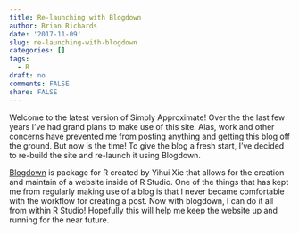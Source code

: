 ```yaml
---
title: Re-launching with Blogdown
author: Brian Richards
date: '2017-11-09'
slug: re-launching-with-blogdown
categories: []
tags:
  - R
draft: no
comments: FALSE
share: FALSE
---
```


Welcome to the latest version of Simply Approximate! Over the the last few 
years I've had grand plans to make use of this site. Alas, work and other 
concerns have prevented me from posting anything and getting this blog off 
the ground. But now is the time! To give the blog a fresh start, I've 
decided to re-build the site and re-launch it using Blogdown.

[Blogdown](https://bookdown.org/yihui/blogdown/) is package for R created by 
Yihui Xie that allows for the creation and maintain of a website inside of 
R Studio. One of the things that has kept me from regularly making use of a 
blog is that I never became comfortable with the workflow for creating a post. 
Now with blogdown, I can do it all from within R Studio! Hopefully this 
will help me keep the website up and running for the near future.
